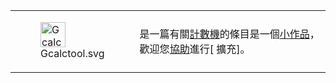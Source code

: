 <div class="notice metadata" id="stub" style="font-size: small;"><table cellpadding="5" cellspacing="0" style="background-color: transparent;"><tr><td>[[File:Gcalctool.svg|40px]]</td><td>'''{{PAGENAME}}'''是一篇有關[[計數機]]的條目是一個[[Wikipedia:小作品|小作品]]，歡迎您[[Wikipedia:小作品|協助]]進行<span class="plainlinks">[{{fullurl:{{FULLPAGENAME}}|action=edit}} 擴充]</span>。</td></tr></table></div>[[Category:计算器小作品|{{PAGENAME}}]]